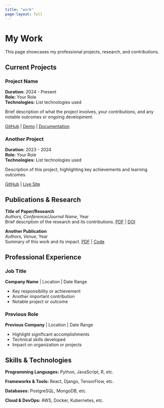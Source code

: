 ```yaml
---
title: "work"
page-layout: full
---
```


# My Work

This page showcases my professional projects, research, and contributions.

## Current Projects

::: {.project-item}
### Project Name
**Duration:** 2024 - Present  
**Role:** Your Role  
**Technologies:** List technologies used

Brief description of what the project involves, your contributions, and any notable outcomes or ongoing development.

[GitHub](https://github.com/link) | [Demo](https://demo-link.com) | [Documentation](https://docs-link.com)
:::

::: {.project-item}
### Another Project
**Duration:** 2023 - 2024  
**Role:** Your Role  
**Technologies:** List technologies used

Description of this project, highlighting key achievements and learning outcomes.

[GitHub](https://github.com/link) | [Live Site](https://live-link.com)
:::

## Publications & Research

::: {.publication-item}
**Title of Paper/Research**  
*Authors, Conference/Journal Name*, Year  
Brief description of the research and its contributions.
[PDF](link-to-pdf) | [DOI](doi-link)
:::

::: {.publication-item}
**Another Publication**  
*Authors, Venue*, Year  
Summary of this work and its impact.
[PDF](link-to-pdf) | [Code](github-link)
:::

## Professional Experience

::: {.experience-item}
### Job Title
**Company Name** | Location | Date Range

- Key responsibility or achievement
- Another important contribution
- Notable project or outcome
:::

::: {.experience-item}
### Previous Role
**Previous Company** | Location | Date Range

- Highlight significant accomplishments
- Technical skills developed
- Impact on organization or projects
:::

## Skills & Technologies

::: {.skills-section}
**Programming Languages:** Python, JavaScript, R, etc.

**Frameworks & Tools:** React, Django, TensorFlow, etc.

**Databases:** PostgreSQL, MongoDB, etc.

**Cloud & DevOps:** AWS, Docker, Kubernetes, etc.
:::